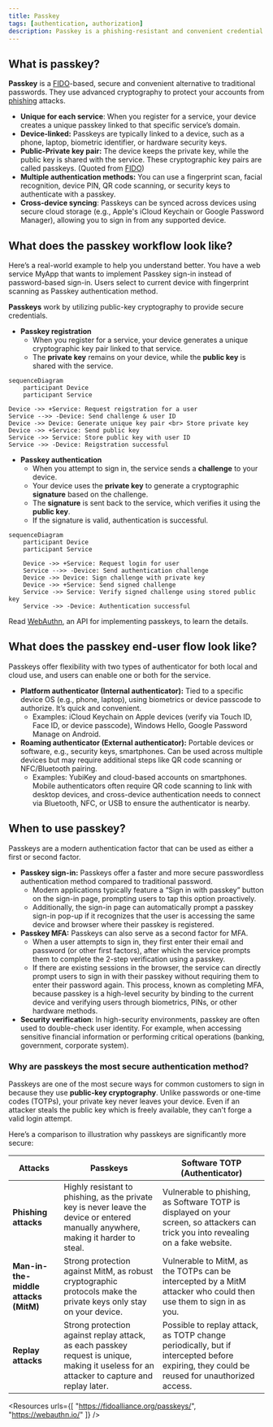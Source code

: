 ```yaml
---
title: Passkey
tags: [authentication, authorization]
description: Passkey is a phishing-resistant and convenient credential that replaces passwords which can be used for sign-in and multi-factor authentication.
---
```


## What is passkey?

**Passkey** is a [FIDO](https://fidoalliance.org/)-based, secure and convenient alternative to traditional passwords. They use advanced cryptography to protect your accounts from [phishing](https://en.wikipedia.org/wiki/Phishing) attacks. 

- **Unique for each service**: When you register for a service, your device creates a unique passkey linked to that specific service’s domain.
- **Device-linked:** Passkeys are typically linked to a device, such as a phone, laptop, biometric identifier, or hardware security keys.
- **Public-Private key pair:** The device keeps the private key, while the public key is shared with the service. These cryptographic key pairs are called passkeys. (Quoted from [FIDO](https://fidoalliance.org/how-fido-works/))
- **Multiple authentication methods:** You can use a fingerprint scan, facial recognition, device PIN, QR code scanning, or security keys to authenticate with a passkey.
- **Cross-device syncing**: Passkeys can be synced across devices using secure cloud storage (e.g., Apple's iCloud Keychain or Google Password Manager), allowing you to sign in from any supported device.

## What does the passkey workflow look like?

Here’s a real-world example to help you understand better. You have a web service MyApp that wants to implement Passkey sign-in instead of password-based sign-in. Users select to current device with fingerprint scanning as Passkey authentication method. 

**Passkeys** work by utilizing public-key cryptography to provide secure credentials. 

- **Passkey registration**
    - When you register for a service, your device generates a unique cryptographic key pair linked to that service.
    - The **private key** remains on your device, while the **public key** is shared with the service.

```mermaid
sequenceDiagram
	participant Device
	participant Service
	
Device ->> +Service: Request reigstration for a user
Service -->> -Device: Send challenge & user ID
Device ->> Device: Generate unique key pair <br> Store private key
Device ->> +Service: Send public key
Service ->> Service: Store public key with user ID
Service ->> -Device: Reigstration successful
```

- **Passkey authentication**
    - When you attempt to sign in, the service sends a **challenge** to your device.
    - Your device uses the **private key** to generate a cryptographic **signature** based on the challenge.
    - The **signature** is sent back to the service, which verifies it using the **public key**.
    - If the signature is valid, authentication is successful.

```mermaid
sequenceDiagram
    participant Device
    participant Service
    
    Device ->> +Service: Request login for user
    Service -->> -Device: Send authentication challenge
    Device ->> Device: Sign challenge with private key
    Device ->> +Service: Send signed challenge
    Service ->> Service: Verify signed challenge using stored public key
    Service ->> -Device: Authentication successful
```

Read [WebAuthn](https://auth.wiki/webauthn), an API for implementing passkeys, to learn the details.

## What does the passkey end-user flow look like?

Passkeys offer flexibility with two types of authenticator for both local and cloud use, and users can enable one or both for the service.

- **Platform authenticator (Internal authenticator):** Tied to a specific device OS (e.g., phone, laptop), using biometrics or device passcode to authorize. It’s quick and convenient.
    - Examples: iCloud Keychain on Apple devices (verify via Touch ID, Face ID, or device passcode), Windows Hello, Google Password Manage on Android.
- **Roaming authenticator (External authenticator):** Portable devices or software, e.g., security keys, smartphones. Can be used across multiple devices but may require additional steps like QR code scanning or NFC/Bluetooth pairing.
    - Examples: YubiKey and cloud-based accounts on smartphones. Mobile authenticators often require QR code scanning to link with desktop devices, and cross-device authentication needs to connect via Bluetooth, NFC, or USB to ensure the authenticator is nearby.

## When to use passkey?

Passkeys are a modern authentication factor that can be used as either a first or second factor.

- **Passkey sign-in:** Passkeys offer a faster and more secure passwordless authentication method compared to traditional password.
    - Modern applications typically feature a “Sign in with passkey” button on the sign-in page, prompting users to tap this option proactively.
    - Additionally, the sign-in page can automatically prompt a passkey sign-in pop-up if it recognizes that the user is accessing the same device and browser where their passkey is registered.
- **Passkey MFA:** Passkeys can also serve as a second factor for MFA.
    - When a user attempts to sign in, they first enter their email and password (or other first factors), after which the service prompts them to complete the 2-step verification using a passkey.
    - If there are existing sessions in the browser, the service can directly prompt users to sign in with their passkey without requiring them to enter their password again. This process, known as completing MFA, because passkey is a high-level security by binding to the current device and verifying users through biometrics, PINs, or other hardware methods.
- **Security verification**: In high-security environments, passkey are often used to double-check user identity. For example, when accessing sensitive financial information or performing critical operations (banking, government, corporate system).

### Why are passkeys the most secure authentication method?

Passkeys are one of the most secure ways for common customers to sign in because they use **public-key cryptography**.  Unlike passwords or one-time codes (TOTPs), your private key never leaves your device. Even if an attacker steals the public key which is freely available, they can't forge a valid login attempt.

Here’s a comparison to illustration why passkeys are significantly more secure:

| Attacks | Passkeys | Software TOTP (Authenticator) |
| --- | --- | --- |
| **Phishing attacks** | Highly resistant to phishing, as the private key is never leave the device or entered manually anywhere, making it harder to steal. | Vulnerable to phishing, as Software TOTP is displayed on your screen, so attackers can trick you into revealing on a fake website. |
| **Man-in-the-middle attacks (MitM)** | Strong protection against MitM, as robust cryptographic protocols make the private keys only stay on your device. | Vulnerable to MitM, as the TOTPs can be intercepted by a MitM attacker who could then use them to sign in as you. |
| **Replay attacks** | Strong protection against replay attack, as each passkey request is unique, making it useless for an attacker to capture and replay later. | Possible to replay attack, as TOTP change periodically, but if intercepted before expiring, they could be reused for unauthorized access. |

<Resources
  urls={[
    "https://fidoalliance.org/passkeys/",
    "https://webauthn.io/"
  ]}
/>
